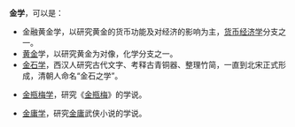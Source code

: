 '''金学'''，可以是：
*金融黄金学，以研究黄金的货币功能及对经济的影响为主，[[货币经济学|货币经济学]]分支之一。
*[[黄金|黄金]]学，以研究黄金为对像，化学分支之一。
*[[金石学|金石学]]，西汉人研究古代文字、考释古青铜器、整理竹简，一直到北宋正式形成，清朝人命名“金石之学”。

*[[金瓶梅学|金瓶梅学]]，研究《[[金瓶梅|金瓶梅]]》的学说。

*[[金庸学|金庸学]]，研究[[金庸|金庸]]武侠小说的学说。

{{Disambig|Cat=二字消歧义}}